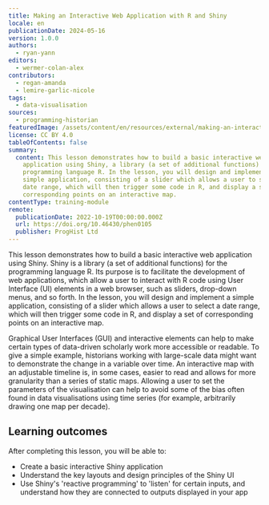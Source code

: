 ```yaml
---
title: Making an Interactive Web Application with R and Shiny
locale: en
publicationDate: 2024-05-16
version: 1.0.0
authors:
  - ryan-yann
editors:
  - wermer-colan-alex
contributors:
  - regan-amanda
  - lemire-garlic-nicole
tags:
  - data-visualisation
sources:
  - programming-historian
featuredImage: /assets/content/en/resources/external/making-an-interactive-web-application-with-r-and-shiny/image.jpg
license: CC BY 4.0
tableOfContents: false
summary:
  content: This lesson demonstrates how to build a basic interactive web
    application using Shiny, a library (a set of additional functions) for the
    programming language R. In the lesson, you will design and implement a
    simple application, consisting of a slider which allows a user to select a
    date range, which will then trigger some code in R, and display a set of
    corresponding points on an interactive map.
contentType: training-module
remote:
  publicationDate: 2022-10-19T00:00:00.000Z
  url: https://doi.org/10.46430/phen0105
  publisher: ProgHist Ltd
---
```

This lesson demonstrates how to build a basic interactive web application using Shiny. Shiny is a library (a set of additional functions) for the programming language R. Its purpose is to facilitate the development of web applications, which allow a user to interact with R code using User Interface (UI) elements in a web browser, such as sliders, drop-down menus, and so forth. In the lesson, you will design and implement a simple application, consisting of a slider which allows a user to select a date range, which will then trigger some code in R, and display a set of corresponding points on an interactive map.

Graphical User Interfaces (GUI) and interactive elements can help to make certain types of data-driven scholarly work more accessible or readable. To give a simple example, historians working with large-scale data might want to demonstrate the change in a variable over time. An interactive map with an adjustable timeline is, in some cases, easier to read and allows for more granularity than a series of static maps. Allowing a user to set the parameters of the visualisation can help to avoid some of the bias often found in data visualisations using time series (for example, arbitrarily drawing one map per decade).

## Learning outcomes

After completing this lesson, you will be able to:

* Create a basic interactive Shiny application
* Understand the key layouts and design principles of the Shiny UI
* Use Shiny's 'reactive programming' to 'listen' for certain inputs, and understand how they are connected to outputs displayed in your app
